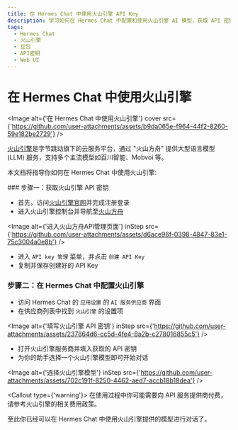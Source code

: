 ```yaml
---
title: 在 Hermes Chat 中使用火山引擎 API Key
description: 学习如何在 Hermes Chat 中配置和使用火山引擎 AI 模型，获取 API 密钥并开始对话。
tags:
  - Hermes Chat
  - 火山引擎
  - 豆包
  - API密钥
  - Web UI
---
```


# 在 Hermes Chat 中使用火山引擎

<Image alt={'在 Hermes Chat 中使用火山引擎'} cover src={'https://github.com/user-attachments/assets/b9da065e-f964-44f2-8260-59e182be2729'} />

[火山引擎](https://www.volcengine.com/)是字节跳动旗下的云服务平台，通过 "火山方舟" 提供大型语言模型 (LLM) 服务，支持多个主流模型如百川智能、Mobvoi 等。

本文档将指导你如何在 Hermes Chat 中使用火山引擎:

<Steps>
  ### 步骤一：获取火山引擎 API 密钥

  - 首先，访问[火山引擎官网](https://www.volcengine.com/)并完成注册登录
  - 进入火山引擎控制台并导航至[火山方舟](https://console.volcengine.com/ark/)

  <Image alt={'进入火山方舟API管理页面'} inStep src={'https://github.com/user-attachments/assets/d6ace96f-0398-4847-83e1-75c3004a0e8b'} />

  - 进入 `API key 管理` 菜单，并点击 `创建 API Key`
  - 复制并保存创建好的 API Key

  ### 步骤二：在 Hermes Chat 中配置火山引擎

  - 访问 Hermes Chat 的 `应用设置` 的 `AI 服务供应商` 界面
  - 在供应商列表中找到 `火山引擎` 的设置项

  <Image alt={'填写火山引擎 API 密钥'} inStep src={'https://github.com/user-attachments/assets/237864d6-cc5d-4fe4-8a2b-c278016855c5'} />

  - 打开火山引擎服务商并填入获取的 API 密钥
  - 为你的助手选择一个火山引擎模型即可开始对话

  <Image alt={'选择火山引擎模型'} inStep src={'https://github.com/user-attachments/assets/702c191f-8250-4462-aed7-accb18b18dea'} />

  <Callout type={'warning'}>
    在使用过程中你可能需要向 API 服务提供商付费，请参考火山引擎的相关费用政策。
  </Callout>
</Steps>

至此你已经可以在 Hermes Chat 中使用火山引擎提供的模型进行对话了。
